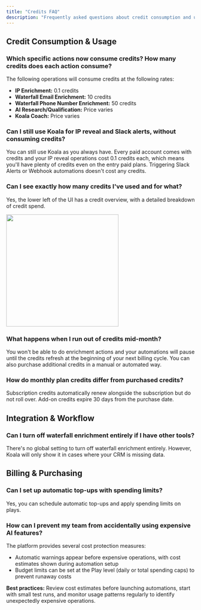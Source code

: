 ```yaml
---
title: "Credits FAQ"
description: "Frequently asked questions about credit consumption and usage in Koala."
---
```


## Credit Consumption & Usage

### Which specific actions now consume credits? How many credits does each action consume?

The following operations will consume credits at the following rates:

- **IP Enrichment:** 0.1 credits
- **Waterfall Email Enrichment:** 10 credits
- **Waterfall Phone Number Enrichment:** 50 credits
- **AI Research/Qualification:** Price varies
- **Koala Coach:** Price varies

### Can I still use Koala for IP reveal and Slack alerts, without consuming credits?

You can still use Koala as you always have. Every paid account comes with credits and your IP reveal operations cost 0.1 credits each, which means you'll have plenty of credits even on the entry paid plans. Triggering Slack Alerts or Webhook automations doesn't cost any credits.

### Can I see exactly how many credits I've used and for what?

Yes, the lower left of the UI has a credit overview, with a detailed breakdown of credit spend.

<img width="300" src="/images/admin-guides/credits-faq/credits-usage-example.png" />

### What happens when I run out of credits mid-month?

You won't be able to do enrichment actions and your automations will pause until the credits refresh at the beginning of your next billing cycle. You can also purchase additional credits in a manual or automated way.

### How do monthly plan credits differ from purchased credits?

Subscription credits automatically renew alongside the subscription but do not roll over. Add-on credits expire 30 days from the purchase date.

## Integration & Workflow

### Can I turn off waterfall enrichment entirely if I have other tools?

There's no global setting to turn off waterfall enrichment entirely. However, Koala will only show it in cases where your CRM is missing data.

## Billing & Purchasing

### Can I set up automatic top-ups with spending limits?

Yes, you can schedule automatic top-ups and apply spending limits on plays.

### How can I prevent my team from accidentally using expensive AI features?

The platform provides several cost protection measures:

- Automatic warnings appear before expensive operations, with cost estimates shown during automation setup
- Budget limits can be set at the Play level (daily or total spending caps) to prevent runaway costs

**Best practices:** Review cost estimates before launching automations, start with small test runs, and monitor usage patterns regularly to identify unexpectedly expensive operations. 